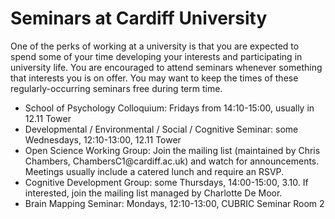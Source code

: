 # Seminars at Cardiff University

One of the perks of working at a university is that you are expected to spend some of your time developing your interests and participating in university life. You are encouraged to attend seminars whenever something that interests you is on offer. You may want to keep the times of these regularly-occurring seminars free during term time.

* School of Psychology Colloquium: Fridays from 14:10-15:00, usually in 12.11 Tower
* Developmental / Environmental / Social / Cognitive Seminar: some Wednesdays, 12:10-13:00, 12.11 Tower
* Open Science Working Group: Join the mailing list (maintained by Chris Chambers, ChambersC1@cardiff.ac.uk) and watch for announcements. Meetings usually include a catered lunch and require an RSVP.
* Cognitive Development Group: some Thursdays, 14:00-15:00, 3.10. If interested, join the mailing list managed by Charlotte De Moor.
* Brain Mapping Seminar: Mondays, 12:10-13:00, CUBRIC Seminar Room 2


